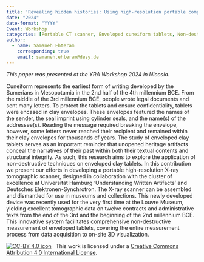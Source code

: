 ```yaml
---
title: 'Revealing hidden histories: Using high-resolution portable computed tomography for closed Cuneiform Tablets'
date: "2024"
date-format: "YYYY"
Event: Workshop
categories: [Portable CT scanner, Enveloped cuneiform tablets, Non-destructive technique, Louvre Museum]
author: 
  - name: Samaneh Ehteram
    corresponding: true
    email: samaneh.ehteram@desy.de
---
```


*This paper was presented at the YRA Workshop 2024 in Nicosia.*

Cuneiform represents the earliest form of writing developed by the Sumerians in Mesopotamia in the 2nd half of the 4th millennium BCE. From the middle of the 3rd millennium BCE, people wrote legal documents and sent many letters. To protect the tablets and ensure confidentiality, tablets were encased in clay envelopes. These envelopes featured the names of the sender, the seal imprint using cylinder seals, and the name(s) of the addressee(s). 
Reading the message required breaking the envelope, however, some letters never reached their recipient and remained within their clay envelopes for thousands of years. The study of enveloped clay tablets serves as an important reminder that unopened heritage artifacts conceal the narratives of their past within both their textual contents and structural integrity. As such, this research aims to explore the application of non-destructive techniques on enveloped clay tablets. 
In this contribution we present our efforts in developing a portable high-resolution X-ray tomographic scanner, designed in collaboration with the cluster of excellence at Universität Hamburg ‘Understanding Written Artifacts’ and Deutsches Elektronen-Synchrotron. The X-ray scanner can be assembled and dismantled for use in museums and collections. This newly developed device was recently used for the very first time at the Louvre Museum, yielding excellent tomographic data on twelve contracts and administrative texts from the end of the 3rd and the beginning of the 2nd millennium BCE. 
This innovative system facilitates comprehensive non-destructive measurement of enveloped tablets, covering the entire measurement process from data acquisition to on-site 3D visualization.

[![CC-BY 4.0 icon](https://i.creativecommons.org/l/by/4.0/88x31.png)](http://creativecommons.org/licenses/by/4.0/)&nbsp;&nbsp; This work is licensed under a [Creative Commons Attribution 4.0 International License](https://creativecommons.org/licenses/by/4.0/). 
